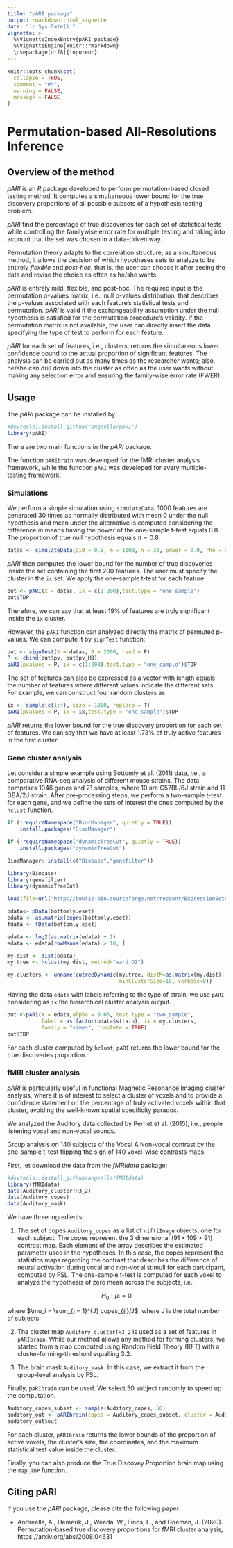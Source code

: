 ```yaml
---
title: "pARI package"
output: rmarkdown::html_vignette
date: "`r Sys.Date()`"
vignette: >
  %\VignetteIndexEntry{pARI package}
  %\VignetteEngine{knitr::rmarkdown}
  \usepackage[utf8]{inputenc}
---
```




```r
knitr::opts_chunk$set(
  collapse = TRUE,
  comment = "#>",
  warning = FALSE,
  message = FALSE
)
```

# Permutation-based All-Resolutions Inference

## Overview of the method

*pARI* is an _R_ package developed to perform permutation-based closed testing method. It computes a simultaneous lower bound for the true discovery proportions of all possible subsets of a hypothesis testing problem.

*pARI* find the percentage of true discoveries for each set of statistical tests while controlling the familywise error rate for multiple testing and taking into account that the set was chosen in a data-driven way.

Permutation theory adapts to the correlation structure, as a simultaneous method, it allows the decision of which hypotheses sets to analyze to be entirely _flexible_ and _post-hoc_, that is, the user can choose it after seeing the data and revise the choice as often as he/she wants. 

*pARI* is entirely mild, flexible, and post-hoc. The required input is the permutation p-values matrix, i.e., null p-values distribution, that describes the p-values associated with each feature's statistical tests and permutation. *pARI* is valid if the exchangeability assumption under the null hypothesis is satisfied for the permutation procedure's validity. If the permutation matrix is not available, the user can directly insert the data specifying the type of test to perform for each feature.

*pARI* for each set of features, i.e., clusters, returns the simultaneous lower confidence bound to the actual proportion of significant features. The analysis can be carried out as many times as the researcher wants; also, he/she can drill down into the cluster as often as the user wants without making any selection error and ensuring the family-wise error rate (FWER).


## Usage

The *pARI* package can be installed by

```r
#devtools::install_github("angeella/pARI")
library(pARI)
```

There are two main functions in the *pARI* package. 

The function `pARIbrain` was developed for the fMRI cluster analysis framework, while the function `pARI` was developed for every multiple-testing framework.


### Simulations

We perform a simple simulation using `simulateData`. $1000$ features are generated $30$ times as normally distributed with mean $0$ under the null hypothesis and mean under the alternative is computed considering the difference in means having the power of the one-sample t-test equals $0.8$. The proportion of true null hypothesis equals $\pi = 0.8$.

```r
datas <- simulateData(pi0 = 0.8, m = 1000, n = 30, power = 0.9, rho = 0.5,set.seed = 123)
```

*pARI* then computes the lower bound for the number of true discoveries inside the set containing the first $200$ features. The user must specify the cluster in the `ix` set. We apply the one-sample t-test for each feature.

```r
out <- pARI(X = datas, ix = c(1:200),test.type = "one_sample")
out$TDP
```

Therefore, we can say that at least $19\%$ of features are truly significant inside the `ix` cluster.

However, the `pARI` function can analyzed directly the matrix of permuted p-values. We can compute it by `signTest` function:

```r
out <- signTest(X = datas, B = 2000, rand = F)
P <- cbind(out$pv, out$pv_H0)
pARI(pvalues = P, ix = c(1:200),test.type = "one_sample")$TDP
```

The set of features can also be expressed as a vector with length equals the number of features where different values indicate the different sets. For example, we can construct four random clusters as

```r
ix <- sample(c(1:4), size = 1000, replace = T)
pARI(pvalues = P, ix = ix,test.type = "one_sample")$TDP
```

*pARI* returns the lower bound for the true discovery proportion for each set of features. We can say that we have at least $1.73\%$ of truly active features in the first cluster.

### Gene cluster analysis

Let consider a simple example using Bottomly et al. (2011) data, i.e., a comparative RNA-seq analysis of different mouse strains. The data comprises $1046$ genes and $21$ samples, where $10$ are C57BL/6J strain and $11$ DBA/2J strain. After pre-processing steps, we perform a two-sample t-test for each gene, and we define the sets of interest the ones computed by the `hclust` function.

```r
if (!requireNamespace("BiocManager", quietly = TRUE))
    install.packages("BiocManager")

if (!requireNamespace("dynamicTreeCut", quietly = TRUE))
    install.packages("dynamicTreeCut")

BiocManager::install(c("Biobase","genefilter"))

library(Biobase)
library(genefilter)
library(dynamicTreeCut)
```


```r
load(file=url("http://bowtie-bio.sourceforge.net/recount/ExpressionSets/bottomly_eset.RData"))

pdata<- pData(bottomly.eset)
edata <- as.matrix(exprs(bottomly.eset))
fdata <- fData(bottomly.eset)

edata <- log2(as.matrix(edata) + 1)
edata <- edata[rowMeans(edata) > 10, ]

my.dist <- dist(edata)
my.tree <- hclust(my.dist, method="ward.D2")

my.clusters <- unname(cutreeDynamic(my.tree, distM=as.matrix(my.dist),
                                    minClusterSize=10, verbose=0))
```

Having the data `edata` with labels referring to the type of strain, we use `pARI` considering as `ix` the hierarchical cluster analysis output.

```r
out <-pARI(X = edata,alpha = 0.05, test.type = "two_sample", 
           label = as.factor(pdata$strain), ix = my.clusters,
           family = "simes", complete = TRUE)
out$TDP
```

For each cluster computed by `hclust`, `pARI` returns the lower bound for the true discoveries proportion.

### fMRI cluster analysis

*pARI* is particularly useful in functional Magnetic Resonance Imaging cluster analysis, where it is of interest to select a cluster of voxels and to provide a confidence statement on the percentage of truly activated voxels within that cluster, avoiding the well-known spatial specificity paradox.

We analyzed the Auditory data collected by Pernet et al. (2015), i.e., people listening vocal and non-vocal sounds.

Group analysis on 140 subjects of the Vocal A Non-vocal contrast by the one-sample t-test flipping the sign of 140 voxel-wise contrasts maps.

First, let download the data from the *fMRIdata* package:

```r
#devtools::install_github(angeella/fMRIdata)
library(fMRIdata)
data(Auditory_clusterTH3_2)
data(Auditory_copes)
data(Auditory_mask)
```

We have three ingredients:

 1. The set of copes `Auditory_copes` as a list of `niftiImage` objects, one for each subject. The copes represent the $3$ dimensional ($91 \times 109 \times 91$) contrast map. Each element of the array describes the estimated parameter used in the hypotheses.
 In this case, the copes represent the statistics maps regarding the contrast that describes the difference of neural activation during vocal and non-vocal stimuli for each participant, computed by FSL.
 The one-sample t-test is computed for each voxel to analyze the hypothesis of zero mean across the subjects, i.e.,

$$
H_0 : \mu_i = 0
$$

where $\mu_i = \sum_{j = 1}^{J} copes_{ji}/J$, where $J$ is the total number of subjects. 

 2. The cluster map `Auditory_clusterTH3_2` is used as a set of features in `pARIbrain`. While our method allows any method for forming clusters, we started from a map computed using Random Field Theory (RFT) with a cluster-forming-threshold equalling $3.2$.
 
 3. The brain mask `Auditory_mask`. In this case, we extract it from the group-level analysis by FSL.

Finally, `pARIbrain` can be used. We select $50$ subject randomly to speed up the computation.

```r
Auditory_copes_subset <- sample(Auditory_copes, 50)
auditory_out <- pARIbrain(copes = Auditory_copes_subset, cluster = Auditory_clusterTH3_2, mask = Auditory_mask, alpha = 0.05, silent = TRUE)
auditory_out$out
```

For each cluster, `pARIbrain` returns the lower bounds of the proportion of active voxels, the cluster's size, the coordinates, and the maximum statistical test value inside the cluster.

Finally, you can also produce the True Discovey Proportion brain map using the `map_TDP` function.

## Citing pARI

If you use the *pARI* package, please cite the following paper:

- Andreella, A., Hemerik, J., Weeda, W., Finos, L., and Goeman, J. (2020). Permutation-based true discovery proportions for fMRI cluster analysis, https://arxiv.org/abs/2008.04631
